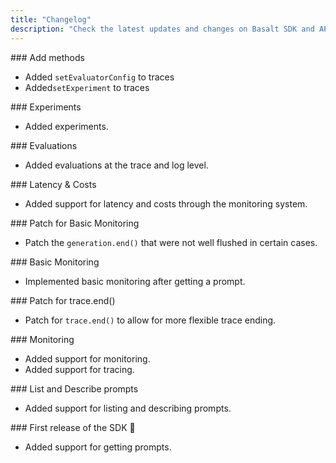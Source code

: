 ```yaml
---
title: "Changelog"
description: "Check the latest updates and changes on Basalt SDK and API."
---
```


<Update label="v0.2.2" description="2025-05-14">
  ### Add methods

  - Added `setEvaluatorConfig` to traces
  - Added`setExperiment` to traces
</Update>
<Update label="v0.2.1" description="2025-05-01">
  ### Experiments

  - Added experiments.
</Update>

<Update label="v0.2.0" description="2025-05-01">
  ### Evaluations

  - Added evaluations at the trace and log level.
</Update>

<Update label="v0.1.4" description="2025-03-31">
  ### Latency & Costs

  - Added support for latency and costs through the monitoring system.
</Update>

<Update label="v0.1.3" description="2025-03-19">
  ### Patch for Basic Monitoring

  - Patch the `generation.end()` that were not well flushed in certain cases.
</Update>

<Update label="v0.1.2" description="2025-03-18">
  ### Basic Monitoring

  - Implemented basic monitoring after getting a prompt.
</Update>

<Update label="v0.1.1" description="2025-03-06">
  ### Patch for trace.end()

  - Patch for `trace.end()` to allow for more flexible trace ending.
</Update>

<Update label="v0.1.0" description="2025-03-05">
  ### Monitoring

  - Added support for monitoring.
  - Added support for tracing.
</Update>

<Update label="v0.0.5" description="2025-02-10">
  ### List and Describe prompts

  - Added support for listing and describing prompts.
</Update>

<Update label="v0.0.4" description="2025-01-17">
  ### First release of the SDK 🎉

  - Added support for getting prompts.
</Update>